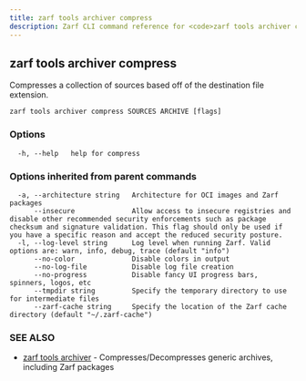 ```yaml
---
title: zarf tools archiver compress
description: Zarf CLI command reference for <code>zarf tools archiver compress</code>.
---
```


## zarf tools archiver compress

Compresses a collection of sources based off of the destination file extension.

```
zarf tools archiver compress SOURCES ARCHIVE [flags]
```

### Options

```
  -h, --help   help for compress
```

### Options inherited from parent commands

```
  -a, --architecture string   Architecture for OCI images and Zarf packages
      --insecure              Allow access to insecure registries and disable other recommended security enforcements such as package checksum and signature validation. This flag should only be used if you have a specific reason and accept the reduced security posture.
  -l, --log-level string      Log level when running Zarf. Valid options are: warn, info, debug, trace (default "info")
      --no-color              Disable colors in output
      --no-log-file           Disable log file creation
      --no-progress           Disable fancy UI progress bars, spinners, logos, etc
      --tmpdir string         Specify the temporary directory to use for intermediate files
      --zarf-cache string     Specify the location of the Zarf cache directory (default "~/.zarf-cache")
```

### SEE ALSO

* [zarf tools archiver](/cli/commands/zarf_tools_archiver/)	 - Compresses/Decompresses generic archives, including Zarf packages
